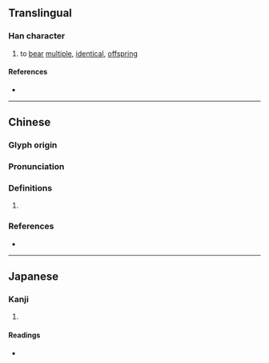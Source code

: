 {{also|嬔}}
{{character info}}
==Translingual==

===Han character===
{{Han char|rn=38|rad=女|as=12|sn=15|four=|canj=VNUM|ids=⿺娩生}}

# to [[bear]] [[multiple]], [[identical]], [[offspring]]

====References====
* {{Han ref|kx=0271.351|dkj=06740|hdz=21082.070|uh=5B0E|ud=23310}}

----

==Chinese==
{{zh-forms|alt=𡤺,婏-archaic}}

===Glyph origin===
{{Han etym}}

===Pronunciation===
{{zh-pron
|m=fàn
|c=faan3
|mc=
|oc=y
|cat=
}}

===Definitions===
{{zh-hanzi}}

# {{rfdef|zh}}

===References===
* {{R:yue:Jyutping Database}}

----

==Japanese==

===Kanji===
{{ja-kanji|grade=|rs=女12}}

# {{rfdef|ja|sort=女12}}

====Readings====
* {{ja-readings|on=[[はん]] (han)|kun=}}